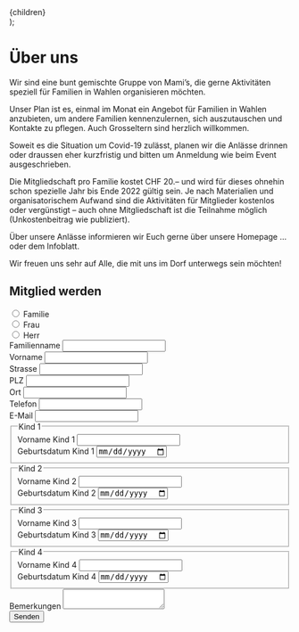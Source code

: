 
  <Layout>
    <Seo
      title="Über uns | Familienverein Wahlen"
      description="Wir sind eine bunt gemischte Gruppe von Mami’s, die gerne Aktivitäten speziell für Familien in Wahlen organisieren möchten."
    />
    <div class="container">{children}</div>
  </Layout>
);

# Über uns

Wir sind eine bunt gemischte Gruppe von Mami’s, die gerne Aktivitäten speziell für Familien in Wahlen organisieren möchten.

Unser Plan ist es, einmal im Monat ein Angebot für Familien in Wahlen anzubieten, um andere Familien kennenzulernen, sich auszutauschen und Kontakte zu pflegen. Auch Grosseltern sind herzlich willkommen.

Soweit es die Situation um Covid-19 zulässt, planen wir die Anlässe drinnen oder draussen eher kurzfristig und bitten um Anmeldung wie beim Event ausgeschrieben.

Die Mitgliedschaft pro Familie kostet CHF 20.– und wird für dieses ohnehin schon spezielle Jahr bis Ende 2022 gültig sein. Je nach Materialien und organisatorischem Aufwand sind die Aktivitäten für Mitglieder kostenlos oder vergünstigt – auch ohne Mitgliedschaft ist die Teilnahme möglich (Unkostenbeitrag wie publiziert).

Über unsere Anlässe informieren wir Euch gerne über unsere Homepage … oder dem Infoblatt.

Wir freuen uns sehr auf Alle, die mit uns im Dorf unterwegs sein möchten!

<div class="formContainer">
  <form id="anmeldung" name="anmeldung" method="POST" data-netlify="true">
    <input type="hidden" name="form-name" value="anmeldung" />
    <h2 id="mitglied-werden" class="formElement4-4 color-one">
      Mitglied werden
    </h2>
    <div class="formElement4-4">
      <div class="control">
        <input id="familie" name="anrede" type="radio" value="Familie" />
        <label for="familie">Familie</label>
      </div>
      <div class="control">
        <input id="frau" name="anrede" type="radio" value="Frau" />
        <label for="frau">Frau</label>
      </div>
      <div class="control">
        <input id="herr" name="anrede" type="radio" value="Herr" />
        <label for="herr">Herr</label>
      </div>
    </div>
    <div class="formElement2-4">
      <label for="name">Familienname</label>
      <input id="name" name="name" type="text" />
    </div>
    <div class="formElement2-4">
      <label for="vorname">Vorname</label>
      <input id="vorname" name="vorname" type="text" />
    </div>
    <div class="formElement4-4">
      <label for="strasse">Strasse</label>
      <input id="strasse" name="strasse" type="text" />
    </div>
    <div class="formElement1-4">
      <label for="plz">PLZ</label>
      <input id="plz" name="plz" type="text" pattern="[0-9]*" />
    </div>
    <div class="formElement3-4">
      <label for="ort">Ort</label>
      <input id="ort" name="ort" type="text" />
    </div>
    <div class="formElement2-4">
      <label for="telefon">Telefon</label>
      <input id="telefon" name="telefon" type="tel" />
    </div>
    <div class="formElement2-4">
      <label for="mail">E-Mail</label>
      <input id="mail" name="mail" type="email" />
    </div>
    <fieldset class="kind">
      <legend>Kind 1</legend>
      <div class="formElement2-4">
        <label for="nameKind1">
          Vorname <span class="screen-reader-text">Kind 1</span>
        </label>
        <input id="nameKind1" name="nameKind1" type="text" />
      </div>
      <div class="formElement2-4">
        <label for="gebKind1">
          Geburtsdatum <span class="screen-reader-text">Kind 1</span>
        </label>
        <input id="gebKind1" name="gebKind1" type="date" />
      </div>
    </fieldset>
    <fieldset class="kind">
      <legend>Kind 2</legend>
      <div class="formElement2-4">
        <label for="nameKind2">
          Vorname <span class="screen-reader-text">Kind 2</span>
        </label>
        <input id="nameKind2" name="nameKind2" type="text" />
      </div>
      <div class="formElement2-4">
        <label for="gebKind2">
          Geburtsdatum <span class="screen-reader-text">Kind 2</span>
        </label>
        <input id="gebKind2" name="gebKind2" type="date" />
      </div>
    </fieldset>
    <fieldset class="kind">
      <legend>Kind 3</legend>
      <div class="formElement2-4">
        <label for="nameKind3">
          Vorname <span class="screen-reader-text">Kind 3</span>
        </label>
        <input id="nameKind3" name="nameKind3" type="text" />
      </div>
      <div class="formElement2-4">
        <label for="gebKind3">
          Geburtsdatum <span class="screen-reader-text">Kind 3</span>
        </label>
        <input id="gebKind3" name="gebKind3" type="date" />
      </div>
    </fieldset>
    <fieldset class="kind">
      <legend>Kind 4</legend>
      <div class="formElement2-4">
        <label for="nameKind4">
          Vorname <span class="screen-reader-text">Kind 4</span>
        </label>
        <input id="nameKind4" name="nameKind4" type="text" />
      </div>
      <div class="formElement2-4">
        <label for="gebKind4">
          Geburtsdatum <span class="screen-reader-text">Kind 4</span>
        </label>
        <input id="gebKind4" name="gebKind4" type="date" />
      </div>
    </fieldset>
    <div class="formElement4-4">
      <label for="bemerkungen">Bemerkungen </label>
      <textarea id="bemerkungen" name="bemerkungen"></textarea>
    </div>
    <div class="formElement4-4">
      <button type="submit">Senden</button>
    </div>
  </form>
</div>
